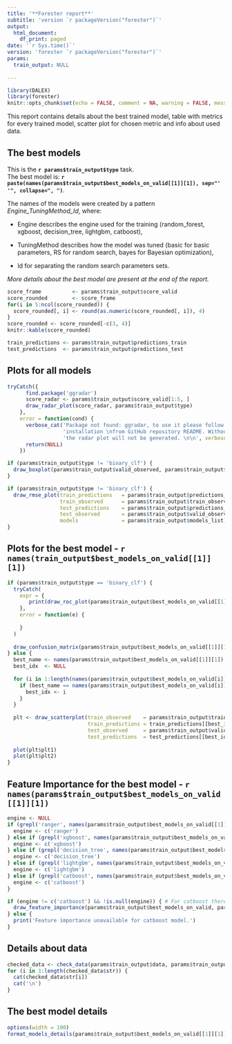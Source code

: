 ---
title: '**Forester report**'
subtitle: 'version `r packageVersion("forester")`'
output:
  html_document:
    df_print: paged
date: '`r Sys.time()`'
version: 'forester `r packageVersion("forester")`'
params:
  train_output: NULL
  
---

```{r setup, include = FALSE}
library(DALEX)
library(forester)
knitr::opts_chunk$set(echo = FALSE, comment = NA, warning = FALSE, message = FALSE)
```

This report contains details about the best trained model, table with metrics for every trained model, scatter plot for chosen metric and info about used data.

## The best models
This is the **`r params$train_output$type`** task.  
The best model is: 
**`r paste(names(params$train_output$best_models_on_valid[[1]][1]), sep="' '", collapse=", ")`**.

The names of the models were created by a pattern *Engine_TuningMethod_Id*, where:

- Engine describes the engine used for the training (random_forest, xgboost, decision_tree, lightgbm, catboost),

- TuningMethod describes how the model was tuned (basic for basic parameters, RS for random search, bayes for Bayesian optimization),

- Id for separating the random search parameters sets.

*More details about the best model are present at the end of the report.*


```{r table}
score_frame          <- params$train_output$score_valid
score_rounded        <- score_frame
for(i in 5:ncol(score_rounded)) {
  score_rounded[, i] <- round(as.numeric(score_rounded[, i]), 4)
}
score_rounded <- score_rounded[-c(3, 4)]
knitr::kable(score_rounded)
```

```{r echo = FALSE}
train_predictions <- params$train_output$predictions_train
test_predictions  <- params$train_output$predictions_test
```

## Plots for all models

```{r radar_plot, out.width = '90%'}
tryCatch({
      find.package('ggradar')
      score_radar <- params$train_output$score_valid[1:5, ]
      draw_radar_plot(score_radar, params$train_output$type)
    },
    error = function(cond) {
      verbose_cat('Package not found: ggradar, to use it please follow guides for',
                  'installation \nfrom GitHub repository README. Without the package',
                  'the radar plot will not be generated. \n\n', verbose = TRUE)
      return(NULL)
    })
```



```{r boxplot, out.width = '90%'}
if (params$train_output$type != 'binary_clf') {
  draw_boxplot(params$train_output$valid_observed, params$train_output$predictions_best_valid, params$train_output$best_models_on_valid)
}
```

```{r VS_plot, out.width = '100%'}
if (params$train_output$type != 'binary_clf') {
  draw_rmse_plot(train_predictions   = params$train_output$predictions_train,
                 train_observed      = params$train_output$train_observed,
                 test_predictions    = params$train_output$predictions_valid,
                 test_observed       = params$train_output$valid_observed,
                 models              = params$train_output$models_list)
}
```

## Plots for the best model - **`r names(train_output$best_models_on_valid[[1]][1])`**

```{r plots_for_the_best_model, out.width="50%"}
if (params$train_output$type == 'binary_clf') {
  tryCatch(
    expr = {
       print(draw_roc_plot(params$train_output$best_models_on_valid[[1]][1], params$train_output$valid_data, params$train_output$valid_observed))
    },
    error = function(e) {
      
    }
  )
  
  draw_confusion_matrix(params$train_output$best_models_on_valid[[1]][1], params$train_output$valid_data, params$train_output$valid_observed)
} else {
  best_name <- names(params$train_output$best_models_on_valid[[1]][1])
  best_idx  <- NULL
  
  for (i in 1:length(names(params$train_output$best_models_on_valid[i]))) {
    if (best_name == names(params$train_output$best_models_on_valid[i])) {
      best_idx <- i
    }
  }
  
  plt <- draw_scatterplot(train_observed    = params$train_output$train_observed,
                          train_predictions = train_predictions[[best_idx]],
                          test_observed     = params$train_output$valid_observed,
                          test_predictions  = test_predictions[[best_idx]])
  
  plot(plt$plt1)
  plot(plt$plt2)
}
```


## Feature Importance for the best model -  **`r names(params$train_output$best_models_on_valid[[1]][1])`**

```{r feature_importance}
engine <- NULL
if (grepl('ranger', names(params$train_output$best_models_on_valid[[1]][1]))) {
  engine <- c('ranger')
} else if (grepl('xgboost', names(params$train_output$best_models_on_valid[[1]][1]))) {
  engine <- c('xgboost')
} else if (grepl('decision_tree', names(params$train_output$best_models_on_valid[[1]][1]))) {
  engine <- c('decision_tree')
} else if (grepl('lightgbm', names(params$train_output$best_models_on_valid[[1]][1]))) {
  engine <- c('lightgbm')
} else if (grepl('catboost', names(params$train_output$best_models_on_valid[[1]][1]))) {
  engine <- c('catboost')
}

if (engine != c('catboost') && !is.null(engine)) { # For catboost there is an error with DALEX::model_parts().
  draw_feature_importance(params$train_output$best_models_on_valid, params$train_output$valid_data, params$train_output$y)
} else {
  print('Feature importance unavailable for catboost model.')
}
```

## Details about data
```{r check_data, results = 'asis'}
checked_data <- check_data(params$train_output$data, params$train_output$y, verbose = FALSE)
for (i in 1:length(checked_data$str)) {
  cat(checked_data$str[i])
  cat('\n')
}
```

## The best model details
```{r}
options(width = 100)
format_models_details(params$train_output$best_models_on_valid[[1]][1])
```
